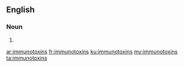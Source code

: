 ==English==

===Noun===
{{head|en|noun plural form}}

# {{plural of|immunotoxin|lang=en}}

[[ar:immunotoxins]]
[[fr:immunotoxins]]
[[ku:immunotoxins]]
[[my:immunotoxins]]
[[ta:immunotoxins]]